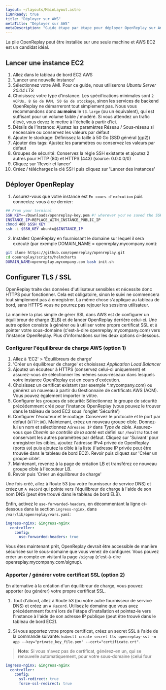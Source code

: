 ```yaml
---
layout: ~/layouts/MainLayout.astro
i18nReady: true
title: "Déployer sur AWS"
metaTitle: "Déployer sur AWS"
metaDescription: "Guide étape par étape pour déployer OpenReplay sur Amazon AWS."
---
```


<YoutubeVideo title="Regardez comment déployer OpenReplay dans votre infrastructure AWS"
  description="Si vous n'aimez pas lire, vous pouvez suivre ce tutoriel vidéo vous montrant comment déployer OpenReplay dans AWS"
  videoURL="https://www.youtube.com/watch?v=0-02jJyL4_A"
  />

La pile OpenReplay peut être installée sur une seule machine et AWS EC2 est un candidat idéal.

## Lancer une instance EC2

1. Allez dans le tableau de bord EC2 AWS
2. 'Lancer une nouvelle instance'
3. Sélectionnez votre AMI. Pour ce guide, nous utiliserons *Ubuntu Server 20.04 LTS*
4. Choisissez votre type d'instance. Les spécifications minimales sont `2 vCPUs, 8 Go de RAM, 50 Go de stockage`, sinon les services de backend OpenReplay ne démarreront tout simplement pas. Nous vous recommandons donc **au moins** le `t3.large` (ou un équivalent), qui est suffisant pour un volume faible / modéré. Si vous attendez un trafic élevé, vous devez le mettre à l'échelle à partir d'ici.
5. Détails de l'instance: Ajustez les paramètres Réseau / Sous-réseau si nécessaire ou conservez les valeurs par défaut
6. Ajouter le stockage: Définissez la taille à 50 Go (SSD général (gp2))
7. Ajouter des tags: Ajustez les paramètres ou conservez les valeurs par défaut
8. Groupes de sécurité: Conservez la règle SSH existante et ajoutez 2 autres pour HTTP (80) et HTTPS (443) (source: 0.0.0.0/0)
9. Cliquez sur 'Revoir et lancer'
10. Créez / téléchargez la clé SSH puis cliquez sur 'Lancer des instances'

## Déployer OpenReplay

1. Assurez-vous que votre instance est `En cours d'exécution` puis connectez-vous à ce dernier:


```bash
## From your terminal
SSH_KEY=~/Downloads/openreplay-key.pem #! wherever you've saved the SSH key
INSTANCE_IP=REPLACE_WITH_INSTANCE_PUBLIC_IP
chmod 400 $SSH_KEY
ssh -i $SSH_KEY ubuntu@$INSTANCE_IP
```


2. Installez OpenReplay en fournissant le domaine sur lequel il sera exécuté (par exemple DOMAIN_NAME = openreplay.mycompany.com):


```bash
git clone https://github.com/openreplay/openreplay.git
cd openreplay/scripts/helmcharts
DOMAIN_NAME=openreplay.mycompany.com bash init.sh
```


## Configurer TLS / SSL

OpenReplay traite des données d'utilisateur sensibles et nécessite donc HTTPS pour fonctionner. Cela est obligatoire, sinon le suivi ne commencera tout simplement pas à enregistrer. La même chose s'applique au tableau de bord, sans HTTPS vous ne pourrez pas rejouer les sessions utilisateur.

La manière la plus simple de gérer SSL dans AWS est de configurer un équilibreur de charge (ELB) et de lancer OpenReplay derrière celui-ci. Une autre option consiste à générer ou à utiliser votre propre certificat SSL et à pointer votre sous-domaine (c'est-à-dire openreplay.mycompany.com) vers l'instance OpenReplay. Plus d'informations sur les deux options ci-dessous.

### Configurer l'équilibreur de charge AWS (option 1)

1. Allez à 'EC2' > 'Équilibreurs de charge'
2. 'Créer un équilibreur de charge' et choisissez *Application Load Balancer*
3. Ajoutez un écouteur à HTTPS (conservez celui-ci uniquement) et assurez-vous de sélectionner les mêmes sous-réseaux dans lesquels votre instance OpenReplay est en cours d'exécution.
4. Choisissez un certificat existant (par exemple *.mycompany.com) ou générez un nouveau à partir du Gestionnaire de certificats AWS (ACM). Vous pouvez également importer le vôtre.
5. Configurer les groupes de sécurité: Sélectionnez le groupe de sécurité précédemment créé pour l'instance OpenReplay (vous pouvez le trouver dans le tableau de bord EC2 sous l'onglet 'Sécurité')
6. Configurer l'écouteur et le routage: Conservez le protocole et le port par défaut (`HTTP:80`). Maintenant, créez un nouveau groupe cible. Donnez-lui un nom et sélectionnez `Adresses IP` dans *Type de cible*. Assurez-vous que *Chemin de contrôle de la santé* est défini sur `/healthz` tout en conservant les autres paramètres par défaut. Cliquez sur 'Suivant' pour enregistrer les cibles, ajoutez l'adresse IPv4 privée de OpenReplay (ports `80`) puis ajoutez la cible à la liste (l'adresse IP privée peut être trouvée dans le tableau de bord EC2). Revoir puis cliquez sur 'Créer un groupe cible'.
7. Maintenant, revenez à la page de création LB et transférez ce nouveau groupe cible à l'écouteur LB.
8. Revoir puis 'Créer un équilibreur de charge'

Une fois créé, allez à Route 53 (ou votre fournisseur de service DNS) et créez un `A Record` qui pointe vers l'équilibreur de charge à l'aide de son nom DNS (peut être trouvé dans le tableau de bord ELB).

Enfin, activez le `use-forwarded-headers`, en décommentant la ligne ci-dessous dans la section `ingress-nginx`, dans `/var/lib/openreplay/vars.yaml`:


```yaml
ingress-nginx: &ingress-nginx
  controller:
    config:
      use-forwarded-headers: true
```


Vous êtes maintenant prêt, OpenReplay devrait être accessible de manière sécurisée sur le sous-domaine que vous venez de configurer. Vous pouvez créer un compte en visitant la page `/signup` (c'est-à-dire openreplay.mycompany.com/signup).

### Apporter / générer votre certificat SSL (option 2)

En alternative à la création d'un équilibreur de charge, vous pouvez apporter (ou générer) votre propre certificat SSL.

1. Tout d'abord, allez à Route 53 (ou votre autre fournisseur de service DNS) et créez un `A Record`. Utilisez le domaine que vous avez précédemment fourni lors de l'étape d'installation et pointez-le vers l'instance à l'aide de son adresse IP publique (peut être trouvé dans le tableau de bord EC2).

2. Si vous apportez votre propre certificat, créez un secret SSL à l'aide de la commande suivante: `kubectl create secret tls openreplay-ssl -n app --key="private_key_file.pem" --cert="certificate.crt"`.

> **Note:** Si vous n'avez pas de certificat, générez-en un, qui se renouvelle automatiquement, pour votre sous-domaine (celui four
```yaml
ingress-nginx: &ingress-nginx
  controller:
    config:
      ssl-redirect: true
      force-ssl-redirect: true
```
